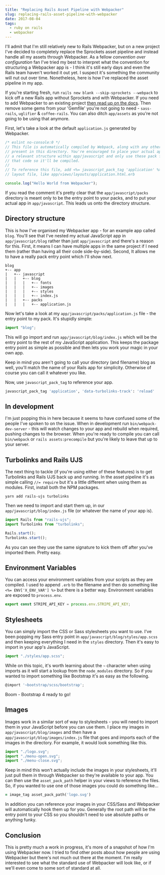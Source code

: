 ---
title: "Replacing Rails Asset Pipeline with Webpacker"
slug: replacing-rails-asset-pipeline-with-webpacker
date: 2017-08-04
tags:
  - ruby on rails
  - webpacker
---

I'll admit that I'm still relatively new to Rails Webpacker, but on a new project I've decided to completely replace the Sprockets asset pipeline and instead handle all my assets through Webpacker. As a fellow _convention over configuration_ fan I've tried my best to interpret what the convention for structuring a Webpacker app is - I think it's still early days and even the Rails team haven't worked it out yet. I suspect it's something the community will nut out over time. Nonetheless, here is how I've replaced the asset pipeline in my app.

If you're starting fresh, run `rails new blank --skip-sprockets --webpack` to kick off a new Rails app without Sprockets and with Webpacker. If you need to add Webpacker to an existing project [then read up on the docs](https://github.com/rails/webpacker). Then remove some gems from your 'Gemfile' you're not going to need - `sass-rails`, `uglifier` & `coffee-rails`. You can also ditch `app/assets` as you're not going to be using that anymore.

First, let's take a look at the default `application.js` generated by Webpacker.

```js
/* eslint no-console:0 */
// This file is automatically compiled by Webpack, along with any other files
// present in this directory. You're encouraged to place your actual application logic in
// a relevant structure within app/javascript and only use these pack files to reference
// that code so it'll be compiled.
//
// To reference this file, add <%= javascript_pack_tag 'application' %> to the appropriate
// layout file, like app/views/layouts/application.html.erb

console.log("Hello World from Webpacker");
```

If you read the comment it's pretty clear that the `app/javascript/packs` directory is meant only to be the entry point to your packs, and to put your actual app in `app/javascript`. This leads us onto the directory structure.

## Directory structure

This is how I've organised my Webpacker app - for an example app called `blog`. You'll see that I've nested my actual JavaScript app in `app/javascript/blog` rather than just `app/javascript` and there's a reason for this. First, it means I can have multiple apps in the same project if I need them (rather than having all their code side-by-side). Second, It allows me to have a really pack entry point which I'll show next.

```
blog
+-- app
|   +-- javascript
|   |   +-- blog
|   |   |   +-- fonts
|   |   |   +-- images
|   |   |   +-- styles
|   |   |   +-- index.js
|   |   +-- packs
|   |   |   +-- application.js
```

Now let's take a look at my `app/javascript/packs/application.js` file - the entry point to my pack. It's stupidly simple:

```js
import "blog";
```

This will go import and run `app/javascript/blog/index.js` which will be the entry point to the rest of my JavaScript application. This keeps the package entry point as simple as possible and then lets you work your magic in your own app.

Keep in mind you aren't going to call your directory (and filename) blog as well, you'll match the name of your Rails app for simplicity. Otherwise of course you can call it whatever you like.

Now, use `javascript_pack_tag` to reference your app.

```rb
javascript_pack_tag 'application', 'data-turbolinks-track': 'reload'
```

## In development

I'm just popping this in here because it seems to have confused some of the people I've spoken to on the issue. When in development run `bin/webpack-dev-server` - this will watch changes to your app and rebuild when required, pushing changes to the browser. When you're ready to compile you can call `bin/webpack` or `rails assets:precompile` but you're likely to leave that up to your server.

## Turbolinks and Rails UJS

The next thing to tackle (if you're using either of these features) is to get Turbolinks and Rails UJS back up and running. In the asset pipeline it's as simple calling `//= require` but it's a little different when using them as modules. First, install both the NPM packages.

    yarn add rails-ujs turbolinks

Then we need to import and start them up, in our `app/javascript/blog/index.js` file (or whatever the name of your app is).

```js
import Rails from "rails-ujs";
import Turbolinks from "turbolinks";

Rails.start();
Turbolinks.start();
```

As you can see they use the same signature to kick them off after you've imported them. Pretty easy.

## Environment Variables

You can access your environment variables from your scripts as they are compiled. I used to append `.erb` to the filename and then do something like `<%= ENV['X_ENV_VAR'] %>` but there is a better way. Environment variables are exposed to `process.env`.

```js
export const STRIPE_API_KEY = process.env.STRIPE_API_KEY;
```

## Stylesheets

You can simply import the CSS or Sass stylesheets you want to use. I've been popping my Sass entry point in `app/javascript/blog/styles/app.scss` and then keeping everything I need in the `styles` directory. Then it's easy to import in your app's JavaScript.

```js
import "./styles/app.scss";
```

While on this topic, it's worth learning about the `~` character when using imports as it will start a lookup from the `node_modules` directory. So if you wanted to import something like Bootstrap it's as easy as the following.

```js
@import '~bootstrap/scss/bootstrap';
```

Boom - Bootstrap 4 ready to go!

## Images

Images work in a similar sort of way to stylesheets - you will need to import them in your JavaScript before you can use them. I place my images in `app/javascript/blog/images` and then have a `app/javascript/blog/images/index.js` file that goes and imports each of the images in the directory. For example, it would look something like this.

```js
import "./logo.svg";
import "./menu-open.svg";
import "./menu-close.svg";
```

Keep in mind this won't actually include the images in your stylesheets, it'll just pull them in through Webpacker so they're available to your app. You can then use the `asset_pack_path` helper in your views to reference the files. So, if you wanted to use one of those images you could do something like...

```rb
= image_tag asset_pack_path('logo.svg')
```

In addition you can reference your images in your CSS/Sass and Webpacker will automatically hook them up for you. Generally the root path will be the entry point to your CSS so you shouldn't need to use absolute paths or anything funky.

## Conclusion

This is pretty much a work in progress, it's more of a snapshot of how I'm using Webpacker now. I tried to find other posts about how people are using Webpacker but there's not much out there at the moment. I'm really interested to see what the standard use of Webpacker will look like, or if we'll even come to some sort of standard at all.
